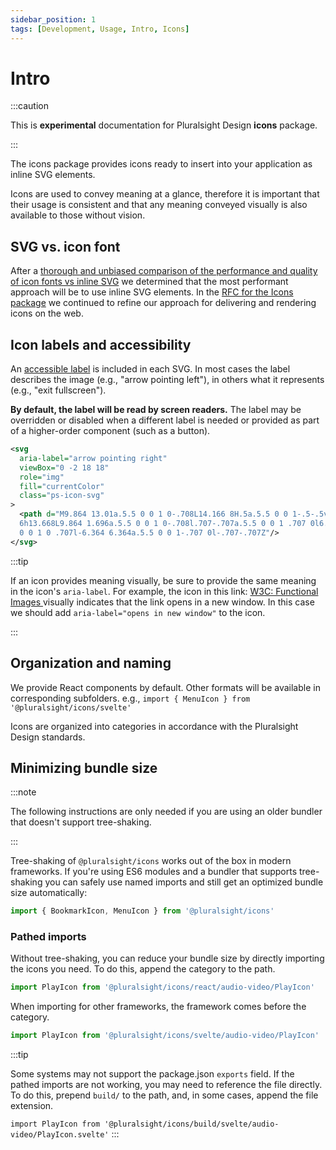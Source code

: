 ```yaml
---
sidebar_position: 1
tags: [Development, Usage, Intro, Icons]
---
```



# Intro

:::caution

This is **experimental** documentation for Pluralsight Design **icons** package.

:::

<p class="page-subheadline" markdown="1">
  The icons package provides icons ready to insert into your application as
  inline SVG elements.
</p>

Icons are used to convey meaning at a glance, therefore it is important that their usage is consistent and that any meaning conveyed visually is also available to those without vision.

## SVG vs. icon font

After a [thorough and unbiased comparison of the performance and quality of icon fonts vs inline SVG](https://github.com/pluralsight/tva/discussions/70) we determined that the most performant approach will be to use inline SVG elements. In the [RFC for the Icons package](https://github.com/pluralsight/tva-rfcs/blob/main/text/0000-icons.md) we continued to refine our approach for delivering and rendering icons on the web.

## Icon labels and accessibility

An [accessible label](https://developer.mozilla.org/en-US/docs/Web/Accessibility/ARIA/Attributes/aria-label) is included in each SVG.
In most cases the label describes the image (e.g., "arrow pointing left"), in others what it represents (e.g., "exit fullscreen").

**By default, the label will be read by screen readers.** The label may be overridden or disabled when a different label is needed or provided as part of a higher-order component (such as a button).

```xml
<svg
  aria-label="arrow pointing right"
  viewBox="0 -2 18 18"
  role="img"
  fill="currentColor"
  class="ps-icon-svg"
>
  <path d="M9.864 13.01a.5.5 0 0 1 0-.708L14.166 8H.5a.5.5 0 0 1-.5-.5v-1A.5.5 0 0 1 .5
  6h13.668L9.864 1.696a.5.5 0 0 1 0-.708l.707-.707a.5.5 0 0 1 .707 0l6.364 6.364a.5.5
  0 0 1 0 .707l-6.364 6.364a.5.5 0 0 1-.707 0l-.707-.707Z"/>
</svg>
```

:::tip

If an icon provides meaning visually, be sure to provide the same meaning in the icon's `aria-label`.
For example, the icon in this link:
[W3C: Functional Images <ExternalLinkIcon className={getIconProps().className} aria-label="opens in new window" />](https://www.w3.org/WAI/tutorials/images/functional/)
visually indicates that the link opens in a new window.
In this case we should add `aria-label="opens in new window"` to the icon.

:::

## Organization and naming

We provide React components by default. Other formats will be available in corresponding subfolders. e.g., `import { MenuIcon } from '@pluralsight/icons/svelte'`

Icons are organized into categories in accordance with the Pluralsight Design standards.

## Minimizing bundle size

:::note

The following instructions are only needed if you are using an older bundler that doesn't support tree-shaking.

:::

Tree-shaking of `@pluralsight/icons` works out of the box in modern frameworks. If you're using ES6 modules and a bundler that supports tree-shaking you can safely use named imports and still get an optimized bundle size automatically:

```javascript
import { BookmarkIcon, MenuIcon } from '@pluralsight/icons'
```

### Pathed imports

Without tree-shaking, you can reduce your bundle size by directly importing the icons you need. To do this, append the category to the path.

```javascript title="Pathed import for React"
import PlayIcon from '@pluralsight/icons/react/audio-video/PlayIcon'
```

When importing for other frameworks, the framework comes before the category.

```javascript title="Pathed import for Svelte"
import PlayIcon from '@pluralsight/icons/svelte/audio-video/PlayIcon'
```

:::tip

Some systems may not support the package.json `exports` field. If the pathed imports are not working, you may need to reference the file directly. To do this, prepend `build/` to the path, and, in some cases, append the file extension.

`import PlayIcon from '@pluralsight/icons/build/svelte/audio-video/PlayIcon.svelte'`
:::
